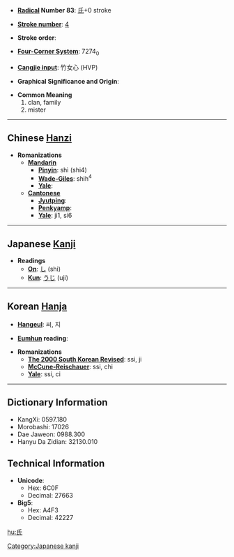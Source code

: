 * '''[[Wiktionary:Chinese radical index| Radical]] Number 83''': [[Wiktionary:Chinese radical index 氏|氏]]+0 stroke

* '''[[Wiktionary:Chinese total strokes index|Stroke number]]''': [[Wiktionary:Chinese total strokes index 4|4]]

* '''Stroke order''': 

* '''[[Wiktionary:Chinese four corner index|Four-Corner System]]''': 7274<sub>0</sub>

* '''[[Wiktionary:Chinese Cangjie index|Cangjie input]]''': 竹女心 (HVP)

* '''Graphical Significance and Origin''': 

* '''Common Meaning'''
*#clan, family
*# mister


----

== Chinese [[Hanzi]] ==

* '''Romanizations'''
** '''[[Mandarin]]'''
*** '''[[Pinyin]]''': shì (shi4)
*** '''[[Wade-Giles]]''': shih<sup>4</sup>
*** '''[[Yale]]''': 
** '''[[Cantonese]]'''
*** '''[[Jyutping]]''':
*** '''[[Penkyamp]]''': 
*** '''[[Yale]]''': ji1, si6


----

== Japanese [[Kanji]] ==

* '''Readings'''
** '''[[On]]''': [[し]] (shi)
** '''[[Kun]]''': [[うじ]] (uji)

[[Category:Japanese kanji]]
----

== Korean [[Hanja]] ==

* '''[[Hangeul]]''': 씨, 지

* '''[[Eumhun]] reading''': 

* '''Romanizations'''
** '''[[The 2000 South Korean Revised Romanization|The 2000 South Korean Revised]]''': ssi, ji
** '''[[McCune-Reischauer]]''': ssi, chi
** '''[[Yale]]''': ssi, ci

----

== Dictionary Information ==

* KangXi: 0597.180
* Morobashi: 17026
* Dae Jaweon: 0988.300
* Hanyu Da Zidian: 32130.010

== Technical Information ==

* '''Unicode''':
** Hex: 6C0F
** Decimal: 27663
* '''Big5''':
** Hex: A4F3
** Decimal: 42227

[[hu:氏]]